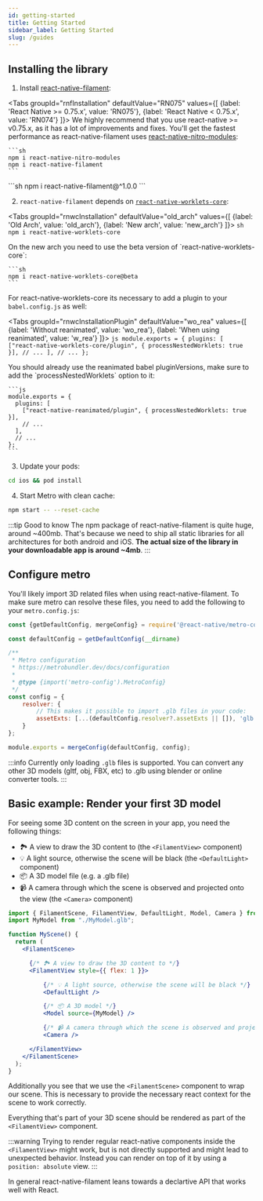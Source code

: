 ```yaml
---
id: getting-started
title: Getting Started
sidebar_label: Getting Started
slug: /guides
---
```



## Installing the library

1. Install [react-native-filament](https://www.npmjs.com/package/react-native-filament):

<Tabs
  groupId="rnfInstallation"
  defaultValue="RN075"
  values={[
    {label: 'React Native >= 0.75.x', value: 'RN075'},
    {label: 'React Native < 0.75.x', value: 'RN074'}
  ]}>
  <TabItem value="RN075">
    We highly recommend that you use react-native >= v0.75.x, as it has a lot of improvements and fixes. You'll get the fastest performance as react-native-filament uses [react-native-nitro-modules](https://nitro.margelo.com/docs/for-users):

    ```sh
    npm i react-native-nitro-modules
    npm i react-native-filament
    ```
  </TabItem>
  <TabItem value="RN074">
    ```sh
    npm i react-native-filament@^1.0.0
    ```
  </TabItem>
</Tabs>

2. `react-native-filament` depends on [`react-native-worklets-core`](https://github.com/margelo/react-native-worklets-core):

<Tabs
  groupId="rnwcInstallation"
  defaultValue="old_arch"
  values={[
    {label: 'Old Arch', value: 'old_arch'},
    {label: 'New arch', value: 'new_arch'}
  ]}>
  <TabItem value="old_arch">
    ```sh
    npm i react-native-worklets-core
    ```

  </TabItem>

  <TabItem value="new_arch">
    On the new arch you need to use the beta version of `react-native-worklets-core`:

    ```sh
    npm i react-native-worklets-core@beta
    ```

  </TabItem>
</Tabs>

For react-native-worklets-core its necessary to add a plugin to your `babel.config.js` as well:

<Tabs
  groupId="rnwcInstallationPlugin"
  defaultValue="wo_rea"
  values={[
    {label: 'Without reanimated', value: 'wo_rea'},
    {label: 'When using reanimated', value: 'w_rea'}
  ]}>
  <TabItem value="wo_rea">
    ```js
    module.exports = {
      plugins: [
        ["react-native-worklets-core/plugin", { processNestedWorklets: true }],
        // ...
      ],
      // ...
    };
    ```

  </TabItem>

  <TabItem value="w_rea">
    You should already use the reanimated babel pluginVersions, make sure to add the `processNestedWorklets` option to it:

    ```js
    module.exports = {
      plugins: [
        ["react-native-reanimated/plugin", { processNestedWorklets: true }],
        // ...
      ],
      // ...
    };
    ```

  </TabItem>
</Tabs>



3. Update your pods:

```sh
cd ios && pod install
```

4. Start Metro with clean cache:
  
```sh
npm start -- --reset-cache
```

:::tip Good to know
The npm package of react-native-filament is quite huge, around ~400mb. That's because we need to ship all static libraries for all architectures for both android and iOS. **The actual size of the library in your downloadable app is around ~4mb**.
:::

## Configure metro

You'll likely import 3D related files when using react-native-filament. To make sure metro can resolve these files, you need to add the following to your `metro.config.js`:

```js
const {getDefaultConfig, mergeConfig} = require('@react-native/metro-config');

const defaultConfig = getDefaultConfig(__dirname)

/**
 * Metro configuration
 * https://metrobundler.dev/docs/configuration
 *
 * @type {import('metro-config').MetroConfig}
 */
const config = {
    resolver: {
        // This makes it possible to import .glb files in your code:
        assetExts: [...(defaultConfig.resolver?.assetExts || []), 'glb']
    }
};

module.exports = mergeConfig(defaultConfig, config);
```

:::info
Currently only loading `.glb` files is supported. You can convert any other 3D models (gltf, obj, FBX, etc) to .glb using blender or online converter tools.
:::

## Basic example: Render your first 3D model

For seeing some 3D content on the screen in your app, you need the following things:

- 🏞️ A view to draw the 3D content to (the `<FilamentView>` component)
- 💡 A light source, otherwise the scene will be black (the `<DefaultLight>` component)
- 📦 A 3D model file (e.g. a .glb file)
- 📹 A camera through which the scene is observed and projected onto the view (the `<Camera>` component)

```jsx
import { FilamentScene, FilamentView, DefaultLight, Model, Camera } from "react-native-filament";
import MyModel from "./MyModel.glb";

function MyScene() {
  return (
    <FilamentScene>

      {/* 🏞️ A view to draw the 3D content to */}
      <FilamentView style={{ flex: 1 }}>

          {/* 💡 A light source, otherwise the scene will be black */}
          <DefaultLight />

          {/* 📦 A 3D model */}
          <Model source={MyModel} />

          {/* 📹 A camera through which the scene is observed and projected onto the view */}
          <Camera />

      </FilamentView>
    </FilamentScene>
  );
}
```

Additionally you see that we use the `<FilamentScene>` component to wrap our scene. This is necessary to provide the necessary react context for the scene to work correctly.

Everything that's part of your 3D scene should be rendered as part of the `<FilamentView>` component.

:::warning
Trying to render regular react-native components inside the `<FilamentView>` might work, but is not directly supported and might lead to unexpected behavior. Instead you can
render on top of it by using a `position: absolute` view.
:::

In general react-native-filament leans towards a declartive API that works well with React.
